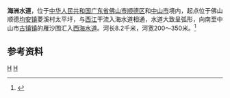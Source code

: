 '''海洲水道'''，位于[[中华人民共和国|中华人民共和国]][[广东省|广东省]][[佛山市|佛山市]][[顺德区|顺德区]]和[[中山市|中山市]]境内，起点位于佛山顺德[[均安镇|均安镇]]菱溪村太平圩，与[[西江|西江]]干流入海水道相通，水道大致呈弧形，向南至中山市[[古镇镇|古镇镇]]的雁沙围汇入[[西海水道|西海水道]]。河长8.2千米，河宽200～350米。<ref name="中国河湖大典">{{cite book zh |author=《[[中国河湖大典|中国河湖大典]]》编纂委员会 |title=《中国河湖大典·珠江卷》 |format=M |edition=1 |location=北京 |publisher=中国水利水电出版社 |date=2013年1月 |pages=285页 |id= ISBN 978-7-5170-0561-2}}</ref>

==参考资料==
{{reflist}}

[[Category:珠江三角洲|H]]
[[Category:广东河流|H]]
{{guangdong-stub}}
